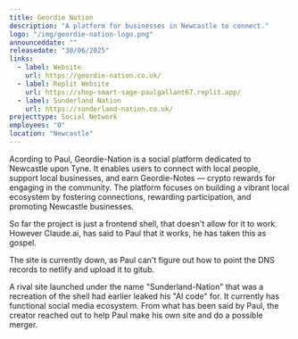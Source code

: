 ```yaml
---
title: Geordie Nation
description: "A platform for businesses in Newcastle to connect."
logo: "/img/geordie-nation-logo.png"
announceddate: ""
releasedate: "30/06/2025"
links:
  - label: Website
    url: https://geordie-nation.co.uk/
  - label: Replit Website
    url: https://shop-smart-sage-paulgallant67.replit.app/
  - label: Sunderland Nation
    url: https://sunderland-nation.co.uk/
projecttype: Social Network
employees: "0"
location: "Newcastle"
---
```


Acording to Paul, Geordie-Nation is a social platform dedicated to Newcastle upon Tyne. It enables users to connect with local people, support local businesses, and earn Geordie-Notes — crypto rewards for engaging in the community.
The platform focuses on building a vibrant local ecosystem by fostering connections, rewarding participation, and promoting Newcastle businesses.

So far the project is just a frontend shell, that doesn't allow for it to work. However Claude.ai, has said to Paul that it works, he has taken this as gospel.

The site is currently down, as Paul can't figure out how to point the DNS records to netlify and upload it to gitub.

A rival site launched under the name "Sunderland-Nation" that was a recreation of the shell had earlier leaked his "AI code" for. It currently has functional social media ecosystem.
From what has been said by Paul, the creator reached out to help Paul make his own site and do a possible merger.
